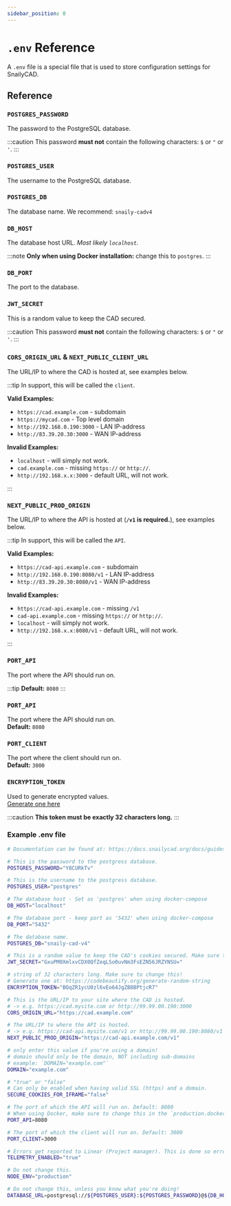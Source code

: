 ```yaml
---
sidebar_position: 0
---
```


# `.env` Reference

A `.env` file is a special file that is used to store configuration settings for SnailyCAD.

## Reference

### `POSTGRES_PASSWORD`

The password to the PostgreSQL database.

:::caution
This password **must not** contain the following characters: `$` or `"` or `'`.
:::

### `POSTGRES_USER`

The username to the PostgreSQL database.

### `POSTGRES_DB`

The database name. We recommend: `snaily-cadv4`

### `DB_HOST`

The database host URL. _Most likely `localhost`._

:::note
**Only when using Docker installation:** change this to `postgres`.
:::

### `DB_PORT`

The port to the database.

### `JWT_SECRET`

This is a random value to keep the CAD secured.

:::caution
This password **must not** contain the following characters: `$` or `"` or `'`.
:::

### `CORS_ORIGIN_URL` & `NEXT_PUBLIC_CLIENT_URL`

The URL/IP to where the CAD is hosted at, see examples below.

:::tip
In support, this will be called the `client`.

**Valid Examples:**

- `https://cad.example.com` - subdomain
- `https://mycad.com` - Top level domain
- `http://192.168.0.190:3000` - LAN IP-address
- `http://83.39.20.30:3000` - WAN IP-address

**Invalid Examples:**

- `localhost` - will simply not work.
- `cad.example.com` - missing `https://` or `http://`.
- `http://192.168.x.x:3000` - default URL, will not work.

:::

### `NEXT_PUBLIC_PROD_ORIGIN`

The URL/IP to where the API is hosted at (**`/v1` is required.**), see examples below.

:::tip
In support, this will be called the `API`.

**Valid Examples:**

- `https://cad-api.example.com` - subdomain
- `http://192.168.0.190:8080/v1` - LAN IP-address
- `http://83.39.20.30:8080/v1` - WAN IP-address

**Invalid Examples:**

- `https://cad-api.example.com` - missing `/v1`
- `cad-api.example.com` - missing `https://` or `http://`.
- `localhost` - will simply not work.
- `http://192.168.x.x:8080/v1` - default URL, will not work.

:::

### `PORT_API`

The port where the API should run on.

:::tip
**Default:** `8080`
:::

### `PORT_API`

The port where the API should run on.<br/>**Default:** `8080`

### `PORT_CLIENT`

The port where the client should run on.<br/>**Default:** `3000`

### `ENCRYPTION_TOKEN`

Used to generate encrypted values.<br/>[Generate one here](https://codebeautify.org/generate-random-string)

:::caution
**This token must be exactly 32 characters long.**
:::

### Example .env file

```bash
# Documentation can be found at: https://docs.snailycad.org/docs/guides/env/reference

# This is the password to the postgress database.
POSTGRES_PASSWORD="Y8CURkTv"

# This is the username to the postgress database.
POSTGRES_USER="postgres"

# The database host - Set as 'postgres' when using docker-compose
DB_HOST="localhost"

# The database port - keep port as '5432' when using docker-compose
DB_PORT="5432"

# The database name.
POSTGRES_DB="snaily-cad-v4"

# This is a random value to keep the CAD's cookies secured. Make sure to change this!
JWT_SECRET="GxuPM0XmlxvCDX0QfZeqLSo0uvNm3FsEZN56JRZYNSU="

# string of 32 characters long. Make sure to change this!
# Generate one at: https://codebeautify.org/generate-random-string
ENCRYPTION_TOKEN="BOqZR1ycU0zl6vEo64JgZB8BPtjcR7"

# This is the URL/IP to your site where the CAD is hosted.
# -> e.g. https://cad.mysite.com or http://99.99.00.190:3000
CORS_ORIGIN_URL="https://cad.example.com"

# The URL/IP to where the API is hosted.
# -> e.g. https://cad-api.mysite.com/v1 or http://99.99.00.190:8080/v1
NEXT_PUBLIC_PROD_ORIGIN="https://cad-api.example.com/v1"

# only enter this value if you're using a domain!
# domain should only be the domain, NOT including sub-domains
# example: `DOMAIN="example.com"`
DOMAIN="example.com"

# "true" or "false"
# Can only be enabled when having valid SSL (https) and a domain.
SECURE_COOKIES_FOR_IFRAME="false"

# The port of which the API will run on. Default: 8080
# When using Docker, make sure to change this in the `production.docker-compose.yml` file too.
PORT_API=8080

# The port of which the client will run on. Default: 3000
PORT_CLIENT=3000

# Errors get reported to Linear (Project manager). This is done so errors can be fixed faster.
TELEMETRY_ENABLED="true"

# Do not change this.
NODE_ENV="production"

# Do not change this, unless you know what you're doing!
DATABASE_URL=postgresql://${POSTGRES_USER}:${POSTGRES_PASSWORD}@${DB_HOST}:${DB_PORT}/${POSTGRES_DB}?sslmode=prefer
```
